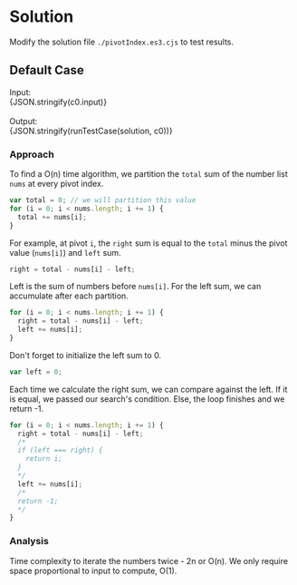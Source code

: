 


<Meta title="Data Structure/Array/1D/[724] Find Pivot Index/Solution/Javascript" />

# Solution

Modify the solution file `./pivotIndex.es3.cjs` to test results.

## Default Case

<Canvas withSource="open">
  <Story name="Case 0" parameters={{ docs: { source: { code } } }}>
    <div>
      <div>Input: </div>
      <div>{JSON.stringify(c0.input)}</div>
    </div>
    <br />
    <div>
      <div>Output: </div>
      <div>{JSON.stringify(runTestCase(solution, c0))}</div>
    </div>
  </Story>
</Canvas>

### Approach

To find a O(n) time algorithm, we partition the `total` sum of the number list `nums` at every pivot index.

```js
var total = 0; // we will partition this value
for (i = 0; i < nums.length; i += 1) {
  total += nums[i];
}
```

For example, at pivot `i`, the `right` sum is equal to the `total` minus the pivot value (`nums[i]`) and `left` sum.

```js
right = total - nums[i] - left;
```

Left is the sum of numbers before `nums[i]`. For the left sum, we can accumulate after each partition.

```js
for (i = 0; i < nums.length; i += 1) {
  right = total - nums[i] - left;
  left += nums[i];
}
```

Don't forget to initialize the left sum to 0.

```js
var left = 0;
```

Each time we calculate the right sum, we can compare against the left. If it is equal, we passed our search's condition. Else, the loop finishes and we return -1.

```js
for (i = 0; i < nums.length; i += 1) {
  right = total - nums[i] - left;
  /*
  if (left === right) {
    return i;
  }
  */
  left += nums[i];
  /*
  return -1;
  */
}
```

### Analysis

Time complexity to iterate the numbers twice - 2n or O(n). We only require space proportional to input to compute, O(1).
